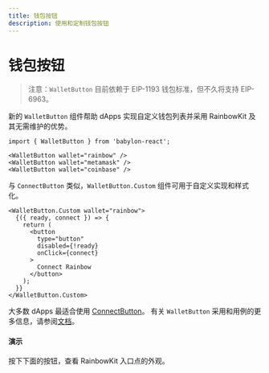 ```yaml
---
title: 钱包按钮
description: 使用和定制钱包按钮
---
```


# 钱包按钮

> 注意：`WalletButton` 目前依赖于 EIP-1193 钱包标准，但不久将支持 EIP-6963。

新的 `WalletButton` 组件帮助 dApps 实现自定义钱包列表并采用 RainbowKit 及其无需维护的优势。

```tsx
import { WalletButton } from 'babylon-react';

<WalletButton wallet="rainbow" />
<WalletButton wallet="metamask" />
<WalletButton wallet="coinbase" />
```

与 `ConnectButton` 类似，`WalletButton.Custom` 组件可用于自定义实现和样式化。

```tsx
<WalletButton.Custom wallet="rainbow">
  {({ ready, connect }) => {
    return (
      <button
        type="button"
        disabled={!ready}
        onClick={connect}
      >
        Connect Rainbow
      </button>
    );
  }}
</WalletButton.Custom>
```

大多数 dApps 最适合使用 [ConnectButton](https://www.rainbowkit.com/docs/connect-button)。 有关 `WalletButton` 采用和用例的更多信息，请参阅[文档](https://www.rainbowkit.com/docs/wallet-button)。

#### 演示

按下下面的按钮，查看 RainbowKit 入口点的外观。

<WalletButtonDemo />
